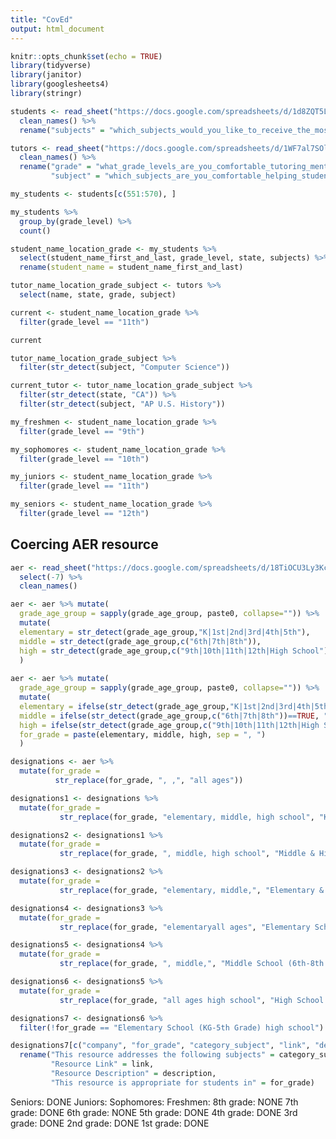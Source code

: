 ```yaml
---
title: "CovEd"
output: html_document
---
```


```r
knitr::opts_chunk$set(echo = TRUE)
library(tidyverse)
library(janitor)
library(googlesheets4)
library(stringr)
```

```r
students <- read_sheet("https://docs.google.com/spreadsheets/d/1d8ZQT5LRv-LP5xyJn7NpSh-yRTvDNPe_C5u8ILUC0Ek/edit#gid=1099664139") %>% 
  clean_names() %>% 
  rename("subjects" = "which_subjects_would_you_like_to_receive_the_most_support_with_1st_choice")
```

```r
tutors <- read_sheet("https://docs.google.com/spreadsheets/d/1WF7al7SOlf3ntEUwVEa2BwQw10jfzwdfOO7lkM6QUvw/edit#gid=766034063") %>% 
  clean_names() %>% 
  rename("grade" = "what_grade_levels_are_you_comfortable_tutoring_mentoring",
         "subject" = "which_subjects_are_you_comfortable_helping_students_with")
```

```r
my_students <- students[c(551:570), ]

my_students %>% 
  group_by(grade_level) %>% 
  count()

```

```r
student_name_location_grade <- my_students %>% 
  select(student_name_first_and_last, grade_level, state, subjects) %>% 
  rename(student_name = student_name_first_and_last)

tutor_name_location_grade_subject <- tutors %>% 
  select(name, state, grade, subject) 

```

```r
current <- student_name_location_grade %>% 
  filter(grade_level == "11th") 

current
```

```r
tutor_name_location_grade_subject %>% 
  filter(str_detect(subject, "Computer Science")) 
```

```r
current_tutor <- tutor_name_location_grade_subject %>% 
  filter(str_detect(state, "CA")) %>% 
  filter(str_detect(subject, "AP U.S. History")) 
```

```r
  
my_freshmen <- student_name_location_grade %>% 
  filter(grade_level == "9th") 

my_sophomores <- student_name_location_grade %>% 
  filter(grade_level == "10th") 

my_juniors <- student_name_location_grade %>% 
  filter(grade_level == "11th")

my_seniors <- student_name_location_grade %>% 
  filter(grade_level == "12th") 
```

## Coercing AER resource

```r
aer <- read_sheet("https://docs.google.com/spreadsheets/d/18TiOCU3Ly3KcdrocCRLHwNTiaNqDoOcnva91f46Ee80/edit#gid=0") %>% 
  select(-7) %>% 
  clean_names()
```

```r
aer <- aer %>% mutate(
  grade_age_group = sapply(grade_age_group, paste0, collapse="")) %>% 
  mutate(
  elementary = str_detect(grade_age_group,"K|1st|2nd|3rd|4th|5th"),
  middle = str_detect(grade_age_group,c("6th|7th|8th")),
  high = str_detect(grade_age_group,c("9th|10th|11th|12th|High School")) 
  )
  
aer <- aer %>% mutate(
  grade_age_group = sapply(grade_age_group, paste0, collapse="")) %>% 
  mutate(
  elementary = ifelse(str_detect(grade_age_group,"K|1st|2nd|3rd|4th|5th") == TRUE, "elementary", ""),
  middle = ifelse(str_detect(grade_age_group,c("6th|7th|8th"))==TRUE, "middle", ""),
  high = ifelse(str_detect(grade_age_group,c("9th|10th|11th|12th|High School")), "high school", ""),
  for_grade = paste(elementary, middle, high, sep = ", ") 
  ) 
```

```r

designations <- aer %>% 
  mutate(for_grade = 
          str_replace(for_grade, ", ,", "all ages")) 

designations1 <- designations %>% 
  mutate(for_grade = 
           str_replace(for_grade, "elementary, middle, high school", "K-12"))

designations2 <- designations1 %>% 
  mutate(for_grade =
           str_replace(for_grade, ", middle, high school", "Middle & High School (Grades 6-12)")) 

designations3 <- designations2 %>% 
  mutate(for_grade =
           str_replace(for_grade, "elementary, middle,", "Elementary & Middle School (Grades K-8)")) 

designations4 <- designations3 %>% 
  mutate(for_grade =
           str_replace(for_grade, "elementaryall ages", "Elementary School (KG-5th Grade)")) 

designations5 <- designations4 %>% 
  mutate(for_grade =
           str_replace(for_grade, ", middle,", "Middle School (6th-8th Grade)")) 

designations6 <- designations5 %>% 
  mutate(for_grade =
           str_replace(for_grade, "all ages high school", "High School (9th-12th Grade)"))

designations7 <- designations6 %>% 
  filter(!for_grade == "Elementary School (KG-5th Grade) high school")
```

```r
designations7[c("company", "for_grade", "category_subject", "link", "description")] %>%
  rename("This resource addresses the following subjects" = category_subject,
         "Resource Link" = link,
         "Resource Description" = description,
         "This resource is appropriate for students in" = for_grade)

```


Seniors: DONE
Juniors:
Sophomores:
Freshmen:
8th grade: NONE
7th grade: DONE
6th grade: NONE
5th grade: DONE
4th grade: DONE
3rd grade: DONE
2nd grade: DONE
1st grade: DONE
